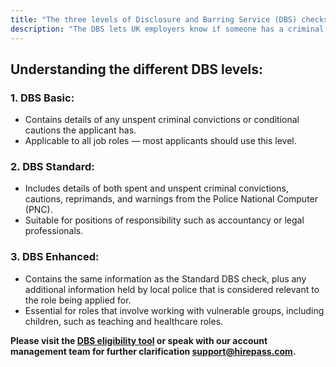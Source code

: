 ```yaml
---
title: "The three levels of Disclosure and Barring Service (DBS) checks"
description: "The DBS lets UK employers know if someone has a criminal record or if they’re on a list of people who aren’t allowed to work with children or vulnerable adults."
---
```


## Understanding the different DBS levels:

### 1. DBS Basic:

- Contains details of any unspent criminal convictions or conditional cautions the applicant has.
- Applicable to all job roles — most applicants should use this level.

### 2. DBS Standard:

- Includes details of both spent and unspent criminal convictions, cautions, reprimands, and warnings from the Police National Computer (PNC).
- Suitable for positions of responsibility such as accountancy or legal professionals.

### 3. DBS Enhanced:

- Contains the same information as the Standard DBS check, plus any additional information held by local police that is considered relevant to the role being applied for.
- Essential for roles that involve working with vulnerable groups, including children, such as teaching and healthcare roles.

**Please visit the **[**DBS eligibility tool**](https://www.gov.uk/find-out-dbs-check)** or speak with our account management team for further clarification **[**support@hirepass.com**](mailto:support@hirepass.com)**.**